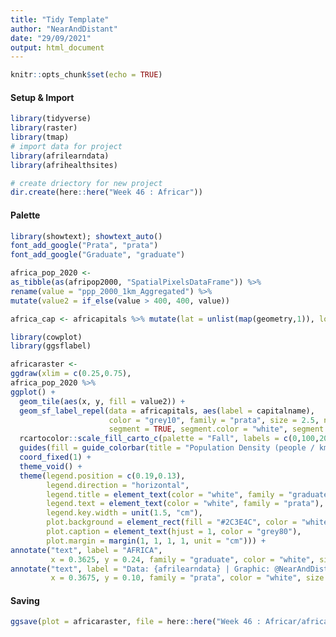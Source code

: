 ```yaml
---
title: "Tidy Template"
author: "NearAndDistant"
date: "29/09/2021"
output: html_document
---
```


```r
knitr::opts_chunk$set(echo = TRUE)
```

#### Setup & Import
```r
library(tidyverse)
library(raster)
library(tmap)
# import data for project
library(afrilearndata)
library(afrihealthsites)

# create driectory for new project
dir.create(here::here("Week 46 : Africar"))

```

#### Palette
```r

library(showtext); showtext_auto()
font_add_google("Prata", "prata")
font_add_google("Graduate", "graduate")

```

```r

africa_pop_2020 <- 
as_tibble(as(afripop2000, "SpatialPixelsDataFrame")) %>% 
rename(value = "ppp_2000_1km_Aggregated") %>%
mutate(value2 = if_else(value > 400, 400, value))

africa_cap <- africapitals %>% mutate(lat = unlist(map(geometry,1)), long = unlist(map(geometry,2)))

```

```r
library(cowplot)
library(ggsflabel)

africaraster <-
ggdraw(xlim = c(0.25,0.75),
africa_pop_2020 %>%
ggplot() +
  geom_tile(aes(x, y, fill = value2)) +
  geom_sf_label_repel(data = africapitals, aes(label = capitalname), 
                      color = "grey10", family = "prata", size = 2.5, nudge_x = -0.5,
                      segment = TRUE, segment.color = "white", segment.size = 0.5) +
  rcartocolor::scale_fill_carto_c(palette = "Fall", labels = c(0,100,200,300,"over 400")) +
  guides(fill = guide_colorbar(title = "Population Density (people / km²)", label.position = "bottom", title.position = "top")) +
  coord_fixed(1) +
  theme_void() +
  theme(legend.position = c(0.19,0.13),
        legend.direction = "horizontal",
        legend.title = element_text(color = "white", family = "graduate"),
        legend.text = element_text(color = "white", family = "prata"),
        legend.key.width = unit(1.5, "cm"),
        plot.background = element_rect(fill = "#2C3E4C", color = "white", size = 6),
        plot.caption = element_text(hjust = 1, color = "grey80"),
        plot.margin = margin(1, 1, 1, 1, unit = "cm"))) +
annotate("text", label = "AFRICA", 
         x = 0.3625, y = 0.24, family = "graduate", color = "white", size = 20, face = "bold") +
annotate("text", label = "Data: {afrilearndata} | Graphic: @NearAndDistant",
         x = 0.3675, y = 0.10, family = "prata", color = "white", size = 3.5)

```

#### Saving
```r

ggsave(plot = africaraster, file = here::here("Week 46 : Africar/africaraster.png"), dpi = 360, height = 10, width = 10)

```
